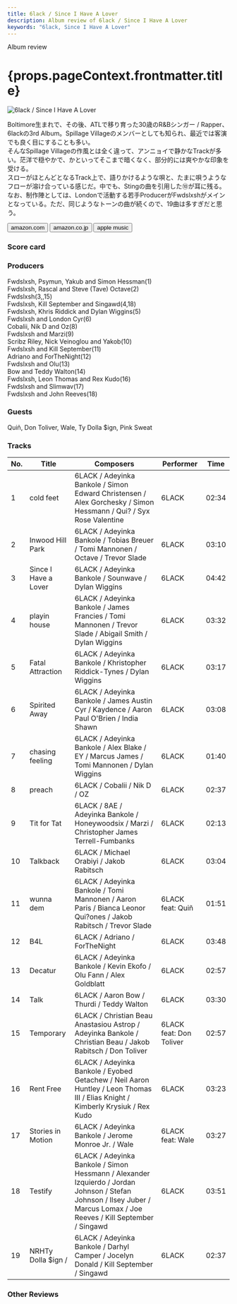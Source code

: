 ```yaml
---
title: 6lack / Since I Have A Lover
description: Album review of 6lack / Since I Have A Lover
keywords: "6lack, Since I Have A Lover"
---
```






<p className="largeP">Album review</p>
<h1 className="h1--no--margin">{props.pageContext.frontmatter.title}</h1>

<Row  className="image-card-group">
	<Column colMd={3} colLg={4} noGutterMdLeft="">
       <ImageCard>

![6lack / Since I Have A Lover](../../images/cd/6lack1L.jpg)

</ImageCard>
	</Column>
	<Column colMd={4} colLg={8} noGutterMdLeft="">
		<p>
			Boltimore生まれで、その後、ATLで移り育った30歳のR&Bシンガー / Rapper、6lackの3rd Album。Spillage Villageのメンバーとしても知られ、最近では客演でも良く目にすることも多い。
			<br/>そんなSpillage Villageの作風とは全く違って、アンニョイで静かなTrackが多い。茫洋で穏やかで、かといってそこまで暗くなく、部分的には爽やかな印象を受ける。
			<br/>スローがほとんどとなるTrack上で、語りかけるような唄と、たまに唄うようなフローが溶け合っている感じだ。中でも、Stingの曲を引用した⑩が耳に残る。
			<br/>なお、制作陣としては、Londonで活動する若手ProducerがFwdslxshがメインとなっている。ただ、同じようなトーンの曲が続くので、19曲は多すぎだと思う。
		</p>
		<div>
		  <Button className="button-right-mergin"  href="https://amzn.to/45H4Bg8" renderIcon={ArrowUpRight} size='sm' kind='primary'>
  	    amazon.com
  	  </Button>
  	  <Button className="button-right-mergin"  href="https://amzn.to/3EvJsJM" renderIcon={ArrowUpRight} size='sm' kind='secondary'>
  	    amazon.co.jp
  	  </Button>
  	  <Button className="button-right-mergin"  href="https://apple.co/485P23l" renderIcon={ArrowUpRight} size='sm' kind='tertiary'>
  	    apple music
  	  </Button>
			<AdvJS2/>
		</div>
	</Column>
</Row>
<Row >
	<Column colMd={4} colLg={4} noGutterMdLeft="">
		<div>
			<h3>Score card</h3>
			<SliderJS1 value="4" />
			<SliderJS2 value="2" />
			<SliderJS3 value="2" />
			<SliderJS4 value="8" />
		</div>
	</Column>
	<Column colMd={8} colLg={8} noGutterMdLeft="">
		<div>
			<h3>Producers</h3>
			<p>
				Fwdslxsh, Psymun, Yakub and Simon Hessman(1)
				<br/>Fwdslxsh, Rascal and Steve (Tave) Octave(2)
				<br/>Fwdslxsh(3,,15)
				<br/>Fwdslxsh, Kill September and Singawd(4,18)
				<br/>Fwdslxsh, Khris Riddick and Dylan Wiggins(5)
				<br/>Fwdslxsh and London Cyr(6)
				<br/>Cobalii, Nik D and Oz(8)
				<br/>Fwdslxsh and Marzi(9)
				<br/>Scribz Riley, Nick Veinoglou and Yakob(10)
				<br/>Fwdslxsh and Kill September(11)
				<br/>Adriano and ForTheNight(12)
				<br/>Fwdslxsh and Olu(13)
				<br/>Bow and Teddy Walton(14)
				<br/>Fwdslxsh, Leon Thomas and Rex Kudo(16)
				<br/>Fwdslxsh and Slimwav(17)
				<br/>Fwdslxsh and John Reeves(18)
			</p>
			<h3>Guests</h3>
			<p>
				Quiñ, Don Toliver, Wale, Ty Dolla $ign, Pink Sweat
			</p>
		</div>
	</Column>
</Row>

<h3>Tracks</h3>

| No. | Title                | Composers                                                                                                                                                              | Performer               | Time  |
| --- | -------------------- | ---------------------------------------------------------------------------------------------------------------------------------------------------------------------- | ----------------------- | ----- |
| 1   | cold feet            | 6LACK / Adeyinka Bankole / Simon Edward Christensen / Alex Gorchesky / Simon Hessmann / Qui? / Syx Rose Valentine                                                      | 6LACK                   | 02:34 |
| 2   | Inwood Hill Park     | 6LACK / Adeyinka Bankole / Tobias Breuer / Tomi Mannonen / Octave / Trevor Slade                                                                                       | 6LACK                   | 03:10 |
| 3   | Since I Have a Lover | 6LACK / Adeyinka Bankole / Sounwave / Dylan Wiggins                                                                                                                    | 6LACK                   | 04:42 |
| 4   | playin house         | 6LACK / Adeyinka Bankole / James Francies / Tomi Mannonen / Trevor Slade / Abigail Smith / Dylan Wiggins                                                               | 6LACK                   | 03:32 |
| 5   | Fatal Attraction     | 6LACK / Adeyinka Bankole / Khristopher Riddick-Tynes / Dylan Wiggins                                                                                                   | 6LACK                   | 03:17 |
| 6   | Spirited Away        | 6LACK / Adeyinka Bankole / James Austin Cyr / Kaydence / Aaron Paul O'Brien / India Shawn                                                                              | 6LACK                   | 03:08 |
| 7   | chasing feeling      | 6LACK / Adeyinka Bankole / Alex Blake / EY / Marcus James / Tomi Mannonen / Dylan Wiggins                                                                              | 6LACK                   | 01:40 |
| 8   | preach               | 6LACK / Cobalii / Nik D / OZ                                                                                                                                           | 6LACK                   | 02:37 |
| 9   | Tit for Tat          | 6LACK / 8AE / Adeyinka Bankole / Honeywoodsix / Marzi / Christopher James Terrell-Fumbanks                                                                             | 6LACK                   | 02:13 |
| 10  | Talkback             | 6LACK / Michael Orabiyi / Jakob Rabitsch                                                                                                                               | 6LACK                   | 03:04 |
| 11  | wunna dem            | 6LACK / Adeyinka Bankole / Tomi Mannonen / Aaron Paris / Bianca Leonor Qui?ones / Jakob Rabitsch / Trevor Slade                                                        | 6LACK feat: Quiñ        | 01:51 |
| 12  | B4L                  | 6LACK / Adriano / ForTheNight                                                                                                                                          | 6LACK                   | 03:48 |
| 13  | Decatur              | 6LACK / Adeyinka Bankole / Kevin Ekofo / Olu Fann / Alex Goldblatt                                                                                                     | 6LACK                   | 02:57 |
| 14  | Talk                 | 6LACK / Aaron Bow / Thurdi / Teddy Walton                                                                                                                              | 6LACK                   | 03:30 |
| 15  | Temporary            | 6LACK / Christian Beau Anastasiou Astrop / Adeyinka Bankole / Christian Beau / Jakob Rabitsch / Don Toliver                                                            | 6LACK feat: Don Toliver | 02:57 |
| 16  | Rent Free            | 6LACK / Adeyinka Bankole / Eyobed Getachew / Neil Aaron Huntley / Leon Thomas III / Elias Knight / Kimberly Krysiuk / Rex Kudo                                         | 6LACK                   | 03:23 |
| 17  | Stories in Motion    | 6LACK / Adeyinka Bankole / Jerome Monroe Jr. / Wale                                                                                                                    | 6LACK feat: Wale        | 03:27 |
| 18  | Testify              | 6LACK / Adeyinka Bankole / Simon Hessmann / Alexander Izquierdo / Jordan Johnson / Stefan Johnson / Ilsey Juber / Marcus Lomax / Joe Reeves / Kill September / Singawd | 6LACK                   | 03:51 |
| 19  | NRHTy Dolla $ign /   | 6LACK / Adeyinka Bankole / Darhyl Camper / Jocelyn Donald / Kill September / Singawd                                                                                   | 6LACK                   | 02:37 |

<h3>Other Reviews</h3>

<Row>
  <Column colMd={3} colLg={3} noGutterMdLeft>
    <Review1 />
  </Column>
</Row>

<AdvJS3 />
